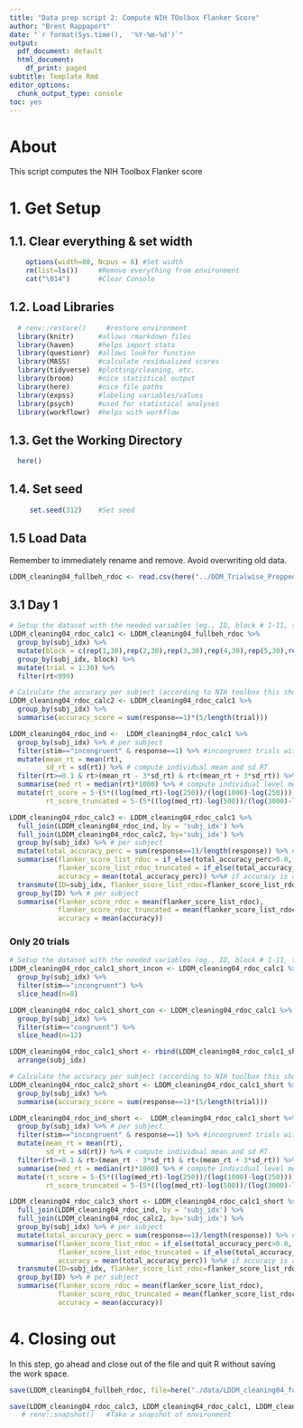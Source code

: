 ```yaml
---
title: "Data prep script 2: Compute NIH TOolbox Flanker Score"
author: "Brent Rappaport"
date: "`r format(Sys.time(),  '%Y-%m-%d')`"
output:
  pdf_document: default
  html_document:
    df_print: paged
subtitle: Template Rmd
editor_options:
  chunk_output_type: console
toc: yes
---
```


# About
This script computes the NIH Toolbox Flanker score

# 1. Get Setup
## 1.1. Clear everything & set width
```r
    options(width=80, Ncpus = 6) #Set width
    rm(list=ls())     #Remove everything from environment
    cat("\014")       #Clear Console
```

## 1.2. Load Libraries
```r
  # renv::restore()     #restore environment
  library(knitr)      #allows rmarkdown files
  library(haven)      #helps import stata
  library(questionr)  #allows lookfor function
  library(MASS)       #calculate residualized scores
  library(tidyverse)  #plotting/cleaning, etc.
  library(broom)      #nice statistical output
  library(here)       #nice file paths
  library(expss)      #labeling variables/values
  library(psych)      #used for statistical analyses
  library(workflowr)  #helps with workflow
```

## 1.3. Get the Working Directory
```r
  here()
```

## 1.4. Set seed
```r
     set.seed(312)    #Set seed
```

## 1.5 Load Data
Remember to immediately rename and remove. Avoid overwriting old data.
```r
LDDM_cleaning04_fullbeh_rdoc <- read.csv(here("../DDM_Trialwise_Prepped/RDoC/RDoC_ERN_HDDM_data_acc_coded_rev_B11.csv"))
```

## 3.1 Day 1
```r
# Setup the dataset with the needed variables (eg., ID, block # 1-11, trial # 1-30 per block)
LDDM_cleaning04_rdoc_calc1 <- LDDM_cleaning04_fullbeh_rdoc %>%
  group_by(subj_idx) %>%
  mutate(block = c(rep(1,30),rep(2,30),rep(3,30),rep(4,30),rep(5,30),rep(6,30),rep(7,30),rep(8,30),rep(9,30),rep(10,30),rep(11,30))) %>%
  group_by(subj_idx, block) %>%
  mutate(trial = 1:30) %>%
  filter(rt<999)

# Calculate the accuracy per subject (according to NIH toolbox this should be the number of correct responses * 5/total trials (330))
LDDM_cleaning04_rdoc_calc2 <- LDDM_cleaning04_rdoc_calc1 %>%
  group_by(subj_idx) %>%
  summarise(accuracy_score = sum(response==1)*(5/length(trial)))

LDDM_cleaning04_rdoc_ind <-  LDDM_cleaning04_rdoc_calc1 %>%
  group_by(subj_idx) %>% # per subject
  filter(stim=="incongruent" & response==1) %>% #incongruent trials with correct response
  mutate(mean_rt = mean(rt),
         sd_rt = sd(rt)) %>% # compute individual mean and sd RT
  filter(rt>=0.1 & rt>(mean_rt - 3*sd_rt) & rt<(mean_rt + 3*sd_rt)) %>% #remove trials less than 100ms and less than 3SD below or 2SD above the mean RT
  summarise(med_rt = median(rt)*1000) %>% # compute individual level median RT
  mutate(rt_score = 5-(5*((log(med_rt)-log(250))/(log(1000)-log(250)))),
         rt_score_truncated = 5-(5*((log(med_rt)-log(500))/(log(3000)-log(500)))))

LDDM_cleaning04_rdoc_calc3 <- LDDM_cleaning04_rdoc_calc1 %>%
  full_join(LDDM_cleaning04_rdoc_ind, by = 'subj_idx') %>%
  full_join(LDDM_cleaning04_rdoc_calc2, by='subj_idx') %>%
  group_by(subj_idx) %>% # per subject
  mutate(total_accuracy_perc = sum(response==1)/length(response)) %>% # compute total accuracy percentage
  summarise(flanker_score_list_rdoc = if_else(total_accuracy_perc>0.8, accuracy_score+rt_score, accuracy_score),
            flanker_score_list_rdoc_truncated = if_else(total_accuracy_perc>0.8, accuracy_score+rt_score_truncated, accuracy_score),
            accuracy = mean(total_accuracy_perc)) %>%# if accuracy is above 80% then add accuracy and rt flanker scores, if not base the flanker score only on accuracy
  transmute(ID=subj_idx, flanker_score_list_rdoc=flanker_score_list_rdoc, flanker_score_list_rdoc_truncated=flanker_score_list_rdoc_truncated, accuracy=accuracy) %>%
  group_by(ID) %>% # per subject
  summarise(flanker_score_rdoc = mean(flanker_score_list_rdoc),
            flanker_score_rdoc_truncated = mean(flanker_score_list_rdoc_truncated),
            accuracy = mean(accuracy))
```

### Only 20 trials
```r
# Setup the dataset with the needed variables (eg., ID, block # 1-11, trial # 1-30 per block)
LDDM_cleaning04_rdoc_calc1_short_incon <- LDDM_cleaning04_rdoc_calc1 %>%
  group_by(subj_idx) %>%
  filter(stim=="incongruent") %>%
  slice_head(n=8)

LDDM_cleaning04_rdoc_calc1_short_con <- LDDM_cleaning04_rdoc_calc1 %>%
  group_by(subj_idx) %>%
  filter(stim=="congruent") %>%
  slice_head(n=12)

LDDM_cleaning04_rdoc_calc1_short <- rbind(LDDM_cleaning04_rdoc_calc1_short_incon, LDDM_cleaning04_rdoc_calc1_short_con) %>%
  arrange(subj_idx)

# Calculate the accuracy per subject (according to NIH toolbox this should be the number of correct responses * 5/total trials (330))
LDDM_cleaning04_rdoc_calc2_short <- LDDM_cleaning04_rdoc_calc1_short %>%
  group_by(subj_idx) %>%
  summarise(accuracy_score = sum(response==1)*(5/length(trial)))

LDDM_cleaning04_rdoc_ind_short <-  LDDM_cleaning04_rdoc_calc1_short %>%
  group_by(subj_idx) %>% # per subject
  filter(stim=="incongruent" & response==1) %>% #incongruent trials with correct response
  mutate(mean_rt = mean(rt),
         sd_rt = sd(rt)) %>% # compute individual mean and sd RT
  filter(rt>=0.1 & rt>(mean_rt - 3*sd_rt) & rt<(mean_rt + 3*sd_rt)) %>% #remove trials less than 100ms and less than 3SD below or 2SD above the mean RT
  summarise(med_rt = median(rt)*1000) %>% # compute individual level median RT
  mutate(rt_score = 5-(5*((log(med_rt)-log(250))/(log(1000)-log(250)))),
         rt_score_truncated = 5-(5*((log(med_rt)-log(500))/(log(3000)-log(500)))))

LDDM_cleaning04_rdoc_calc3_short <- LDDM_cleaning04_rdoc_calc1_short %>%
  full_join(LDDM_cleaning04_rdoc_ind, by = 'subj_idx') %>%
  full_join(LDDM_cleaning04_rdoc_calc2, by='subj_idx') %>%
  group_by(subj_idx) %>% # per subject
  mutate(total_accuracy_perc = sum(response==1)/length(response)) %>% # compute total accuracy percentage
  summarise(flanker_score_list_rdoc = if_else(total_accuracy_perc>0.8, accuracy_score+rt_score, accuracy_score),
            flanker_score_list_rdoc_truncated = if_else(total_accuracy_perc>0.8, accuracy_score+rt_score_truncated, accuracy_score),
            accuracy = mean(total_accuracy_perc)) %>%# if accuracy is above 80% then add accuracy and rt flanker scores, if not base the flanker score only on accuracy
  transmute(ID=subj_idx, flanker_score_list_rdoc=flanker_score_list_rdoc, flanker_score_list_rdoc_truncated=flanker_score_list_rdoc_truncated, accuracy=accuracy) %>%
  group_by(ID) %>% # per subject
  summarise(flanker_score_rdoc = mean(flanker_score_list_rdoc),
            flanker_score_rdoc_truncated = mean(flanker_score_list_rdoc_truncated),
            accuracy = mean(accuracy))
```

# 4. Closing out
  In this step, go ahead and close out of the file and quit R without saving  
  the work space.
```r
save(LDDM_cleaning04_fullbeh_rdoc, file=here("./data/LDDM_cleaning04_fullbeh_rdoc.RData"))

save(LDDM_cleaning04_rdoc_calc3, LDDM_cleaning04_rdoc_calc1, LDDM_cleaning04_rdoc_calc3_short, file=here("./data/LDDM_cleaning04_d1_calc3.RData"))
   # renv::snapshot()   #Take a snapshot of environment
```

